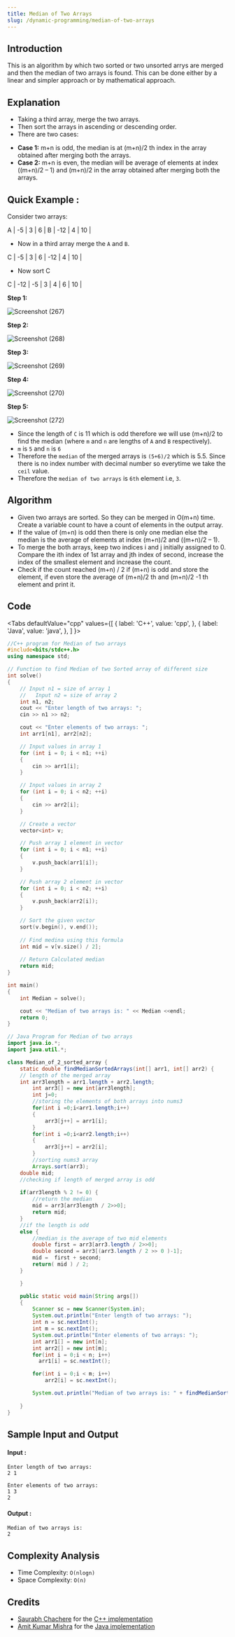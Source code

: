```yaml
---
title: Median of Two Arrays
slug: /dynamic-programming/median-of-two-arrays
---
```


## Introduction

This is an algorithm by which two sorted or two unsorted arrys are merged and then the median of two arrays is found.
This can be done either by a  linear and simpler approach or by mathematical approach.

## Explanation

* Taking a third array, merge the two arrays.
* Then sort the arrays in ascending or descending order.
* There are two cases: 

- **Case 1:** m+n is odd, the median is at (m+n)/2 th index in the array obtained after merging both the arrays.
- **Case 2:** m+n is even, the median will be average of elements at index ((m+n)/2 – 1) and (m+n)/2 in the array obtained after merging both the arrays.

## Quick Example :

Consider two arrays:

A | -5 | 3 | 6 |
B | -12 | 4 | 10 |

* Now in a third array merge the `A` and `B`.

C | -5 | 3 | 6 | -12 | 4 | 10 |

* Now sort C

C | -12 | -5 | 3 | 4 | 6 | 10 |

**Step 1:**

![Screenshot (267)](https://user-images.githubusercontent.com/60662775/120217071-707a3d00-c255-11eb-8e8e-a0992b25841e.png)

**Step 2:**

![Screenshot (268)](https://user-images.githubusercontent.com/60662775/120217081-75d78780-c255-11eb-9ef5-b0fa1d7de07a.png)

**Step 3:**

![Screenshot (269)](https://user-images.githubusercontent.com/60662775/120217095-796b0e80-c255-11eb-8a55-411eba644b05.png)

**Step 4:**

![Screenshot (270)](https://user-images.githubusercontent.com/60662775/120217103-7cfe9580-c255-11eb-908f-43c4263d7599.png)

**Step 5:**

![Screenshot (272)](https://user-images.githubusercontent.com/60662775/120217112-7ff98600-c255-11eb-9369-1d908bd34cf7.png)

* Since the length of `C` is 11 which is odd therefore we will use (m+n)/2 to find the median (where `m` and `n` are lengths of `A` and `B` respectively).
* `m` is `5` and `n` is `6`
* Therefore the `median` of the merged arrays is `(5+6)/2` which is 5.5. Since there is no index number with decimal number so everytime we take the `ceil` value.
* Therefore the ```median of two arrays``` is `6th` element i.e, `3`. 

## Algorithm

- Given two arrays are sorted. So they can be merged in O(m+n) time. Create a variable count to have a count of elements in the output array.
- If the value of (m+n) is odd then there is only one median else the median is the average of elements at index (m+n)/2 and ((m+n)/2 – 1).
- To merge the both arrays, keep two indices i and j initially assigned to 0. Compare the ith index of 1st array and jth index of second, increase the index of the smallest element and increase the count.
- Check if the count reached (m+n) / 2 if (m+n) is odd and store the element, if even store the average of (m+n)/2 th and (m+n)/2 -1 th element and print it.

## Code 

<Tabs
  defaultValue="cpp"
  values={[
    { label: 'C++', value: 'cpp', },
    { label: 'Java', value: 'java', },
  ]
}>
<TabItem value="cpp">

```cpp
//C++ program for Median of two arrays
#include<bits/stdc++.h>
using namespace std;

// Function to find Median of two Sorted array of different size 
int solve()
{
    // Input n1 = size of array 1
    //   Input n2 = size of array 2 
    int n1, n2;
    cout << "Enter length of two arrays: ";
    cin >> n1 >> n2;

    cout << "Enter elements of two arrays: ";
    int arr1[n1], arr2[n2];

    // Input values in array 1 
    for (int i = 0; i < n1; ++i)
    {
        cin >> arr1[i];
    }

    // Input values in array 2 
    for (int i = 0; i < n2; ++i)
    {
        cin >> arr2[i];
    }

    // Create a vector 
    vector<int> v;

    // Push array 1 element in vector 
    for (int i = 0; i < n1; ++i)
    {
        v.push_back(arr1[i]);
    }

    // Push array 2 element in vector 
    for (int i = 0; i < n2; ++i)
    {
        v.push_back(arr2[i]);
    }

    // Sort the given vector 
    sort(v.begin(), v.end());
    
    // Find medina using this formula 
    int mid = v[v.size() / 2];
    
    // Return Calculated median
    return mid;
}

int main()
{
    int Median = solve();

    cout << "Median of two arrays is: " << Median <<endl;
    return 0;
}
```

</TabItem>
<TabItem value="java">

```java
// Java Program for Median of two arrays
import java.io.*;
import java.util.*;

class Median_of_2_sorted_array {
    static double findMedianSortedArrays(int[] arr1, int[] arr2) {
    // length of the merged array
    int arr3length = arr1.length + arr2.length;
        int arr3[] = new int[arr3length];
        int j=0;
        //storing the elements of both arrays into nums3
        for(int i =0;i<arr1.length;i++)
        {
            arr3[j++] = arr1[i];
        }
        for(int i =0;i<arr2.length;i++)
        {
            arr3[j++] = arr2[i];
        }
        //sorting nums3 array
        Arrays.sort(arr3);
    double mid;
    //checking if length of merged array is odd
    
    if(arr3length % 2 != 0) {
        //return the median
        mid = arr3[arr3length / 2>>0];
        return mid;
    } 
    //if the length is odd
    else {
        //median is the average of two mid elements
        double first = arr3[arr3.length / 2>>0];
        double second = arr3[(arr3.length / 2 >> 0 )-1];
        mid =  first + second;
        return( mid ) / 2;
    }

    }

    public static void main(String args[]) 
    {
        Scanner sc = new Scanner(System.in);
        System.out.println("Enter length of two arrays: ");
        int n = sc.nextInt();
        int m = sc.nextInt();
        System.out.println("Enter elements of two arrays: ");
        int arr1[] = new int[n];
        int arr2[] = new int[m];
        for(int i = 0;i < n; i++)
          arr1[i] = sc.nextInt();

        for(int i = 0;i < m; i++)
            arr2[i] = sc.nextInt();

        System.out.println("Median of two arrays is: " + findMedianSortedArrays(arr1,arr2));
        
    }
}
```
</TabItem>
</Tabs>

## Sample Input and Output

#### Input :
```
Enter length of two arrays: 
2 1

Enter elements of two arrays: 
1 3
2

```

#### Output :

```
Median of two arrays is:
2
```

## Complexity Analysis

- Time Complexity: `O(nlogn)`
- Space Complexity: `O(n)`



## Credits

- [Saurabh Chachere](https://github.com/CSAURABH) for the [C++ implementation](https://github.com/TesseractCoding/NeoAlgo/blob/master/C-Plus-Plus/other/Median_of_two_Sorted_arrays_of_different_size.cpp)
- [Amit Kumar Mishra](https://github.com/Amit366) for the [Java implementation](https://github.com/TesseractCoding/NeoAlgo/blob/master/Java/cp/Median_of_two_sorted_arrays.java)


